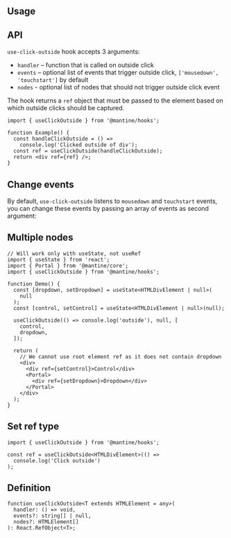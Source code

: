 

## Usage

<Demo data={HooksDemos.useClickOutsideUsage} />

## API

`use-click-outside` hook accepts 3 arguments:

- `handler` – function that is called on outside click
- `events` – optional list of events that trigger outside click, `['mousedown', 'touchstart']` by default
- `nodes` - optional list of nodes that should not trigger outside click event

The hook returns a `ref` object that must be passed to the element
based on which outside clicks should be captured.

```tsx
import { useClickOutside } from '@mantine/hooks';

function Example() {
  const handleClickOutside = () =>
    console.log('Clicked outside of div');
  const ref = useClickOutside(handleClickOutside);
  return <div ref={ref} />;
}
```

## Change events

By default, `use-click-outside` listens to `mousedown` and `touchstart` events,
you can change these events by passing an array of events as second argument:

<Demo data={HooksDemos.useClickOutsideEvents} />

## Multiple nodes

```tsx
// Will work only with useState, not useRef
import { useState } from 'react';
import { Portal } from '@mantine/core';
import { useClickOutside } from '@mantine/hooks';

function Demo() {
  const [dropdown, setDropdown] = useState<HTMLDivElement | null>(
    null
  );
  const [control, setControl] = useState<HTMLDivElement | null>(null);

  useClickOutside(() => console.log('outside'), null, [
    control,
    dropdown,
  ]);

  return (
    // We cannot use root element ref as it does not contain dropdown
    <div>
      <div ref={setControl}>Control</div>
      <Portal>
        <div ref={setDropdown}>Dropdown</div>
      </Portal>
    </div>
  );
}
```

## Set ref type

```tsx
import { useClickOutside } from '@mantine/hooks';

const ref = useClickOutside<HTMLDivElement>(() =>
  console.log('Click outside')
);
```

## Definition

```tsx
function useClickOutside<T extends HTMLElement = any>(
  handler: () => void,
  events?: string[] | null,
  nodes?: HTMLElement[]
): React.RefObject<T>;
```
